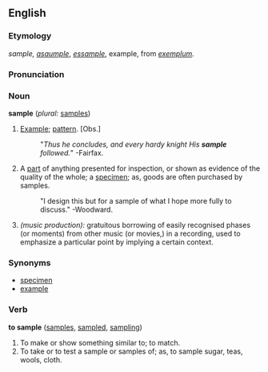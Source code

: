 ==English==

===Etymology===
{{OE.}} ''sample, [[asaumple]]'', {{OF.}} ''[[essample]]'', example, from {{L.}} ''[[exemplum]].''

===Pronunciation===
{{audio|en-us-sample.ogg|Audio Pronunciation}}

===Noun===
'''sample'''  (''plural:'' [[samples]])
# [[Example]]; [[pattern]]. [Obs.]
#:"''Thus he concludes, and every hardy knight His '''sample''' followed.''"  -Fairfax.
# A [[part]] of anything presented for inspection, or shown as evidence of the quality of the whole; a [[specimen]]; as, goods are often purchased by samples.
#:"I design this but for a sample of what I hope more fully to discuss."  -Woodward.
# ''(music production):'' gratuitous borrowing of easily recognised phases (or moments) from other music (or movies,) in a recording, used to emphasize a particular point by implying a certain context.

===Synonyms===
*[[specimen]]
*[[example]]

===Verb===
'''to sample'''  ([[samples]], [[sampled]], [[sampling]])
# To make or show something similar to; to match.
# To take or to test a sample or samples of; as, to sample sugar, teas, wools, cloth.